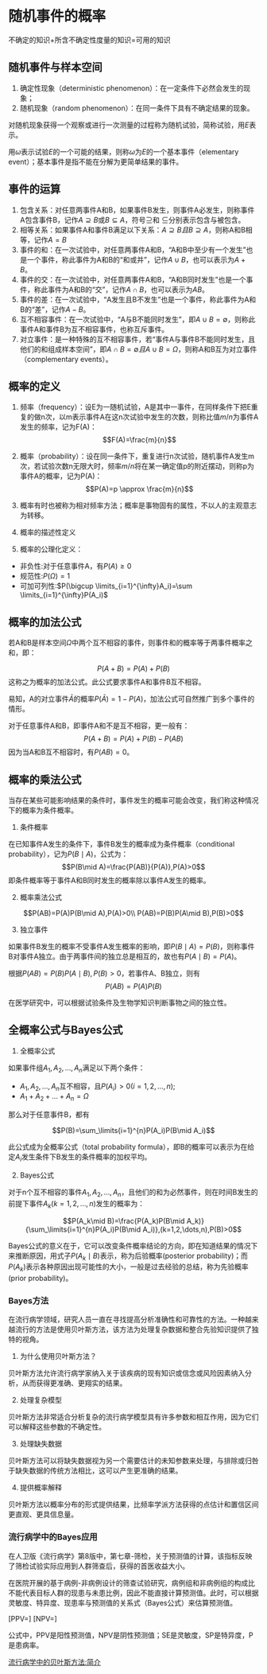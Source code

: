 # 随机事件的概率

不确定的知识+所含不确定性度量的知识=可用的知识

## 随机事件与样本空间

1. 确定性现象（deterministic phenomenon）：在一定条件下必然会发生的现象；
2. 随机现象（random phenomenon）：在同一条件下具有不确定结果的现象。

对随机现象获得一个观察或进行一次测量的过程称为随机试验，简称试验，用$E$表示。

用$\omega$表示试验$E$的一个可能的结果，则称$\omega$为$E$的一个基本事件（elementary event）；基本事件是指不能在分解为更简单结果的事件。

## 事件的运算

1. 包含关系：对任意两事件A和B，如果事件B发生，则事件A必发生，则称事件A包含事件B，记作$A\supseteq B$或$B\subseteq A$，符号$\supseteq$和
$\subseteq$分别表示包含与被包含。
2. 相等关系：如果事件A和事件B满足以下关系：$A\supseteq B 且B\supseteq A$，则称A和B相等，记作$A=B$
3. 事件的和：在一次试验中，对任意两事件A和B，“A和B中至少有一个发生”也是一个事件，称此事件为A和B的“和或并”，记作$A\cup B$，也可以表示为$A+B$。
4. 事件的交：在一次试验中，对任意两事件A和B，“A和B同时发生”也是一个事件，称此事件为A和B的“交”，记作$A\cap B$，也可以表示为$AB$。
5. 事件的差：在一次试验中，“A发生且B不发生”也是一个事件，称此事件为A和B的“差”，记作$A-B$。
6. 互不相容事件：在一次试验中，“A与B不能同时发生”，即$A\cup B=\emptyset$，则称此事件A和事件B为互不相容事件，也称互斥事件。
7. 对立事件：是一种特殊的互不相容事件，若“事件A与事件B不能同时发生，且他们的和组成样本空间”，即$A\cap B=\emptyset 且A\cup B=\Omega$，则称A和B互为对立事件（complementary events）。

## 概率的定义

1. 频率（frequency）：设E为一随机试验，A是其中一事件，在同样条件下把E重复的做n次，以m表示事件A在这n次试验中发生的次数，则称比值$m/n$为事件A发生的频率，记为F(A)：
$$F(A)=\frac{m}{n}$$

2. 概率（probability）：设在同一条件下，重复进行n次试验，随机事件A发生m次，若试验次数n无限大时，频率$m/n$将在某一确定值p的附近摆动，则称p为事件A的概率，记为P(A)：
$$P(A)=p \approx \frac{m}{n}$$

3. 概率有时也被称为相对频率方法；概率是事物固有的属性，不以人的主观意志为转移。
4. 概率的描述性定义
5. 概率的公理化定义：
  - 非负性:对于任意事件A，有$P(A)\geq 0$
  - 规范性:$P(\Omega)=1$
  - 可加可列性:$P(\bigcup \limits_{i=1}^{\infty}A_i)=\sum \limits_{i=1}^{\infty}P(A_i)$

## 概率的加法公式

若A和B是样本空间$\Omega$中两个互不相容的事件，则事件和的概率等于两事件概率之和，即：

$$P(A+B)=P(A)+P(B)$$
这称之为概率的加法公式。此公式要求事件A和事件B互不相容。

易知，A的对立事件$\bar A$的概率$P(\bar A)=1-P(A)$，加法公式可自然推广到多个事件的情形。

对于任意事件A和B，即事件A和不是互不相容，更一般有：
$$P(A+B)=P(A)+P(B)-P(AB)$$
因为当A和B互不相容时，有$P(AB)=0$。

## 概率的乘法公式

当存在某些可能影响结果的条件时，事件发生的概率可能会改变，我们称这种情况下的概率为条件概率。

1. 条件概率

在已知事件A发生的条件下，事件B发生的概率成为条件概率（conditional probability），记为$P(B\mid A)$，公式为：
$$P(B\mid A)=\frac{P(AB)}{P(A)},P(A)>0$$
即条件概率等于事件A和B同时发生的概率除以事件A发生的概率。

2. 概率乘法公式

$$P(AB)=P(A)P(B\mid A),P(A)>0\\
P(AB)=P(B)P(A\mid B),P(B)>0$$

3. 独立事件

如果事件B发生的概率不受事件A发生概率的影响，即$P(B\mid A)=P(B)$，则称事件B对事件A独立。由于两事件间的独立总是相互的，故也有$P(A\mid B)=P(A)$。

根据$P(AB)=P(B)P(A\mid B),P(B)>0$，若事件A、B独立，则有
$$P(AB)=P(A)P(B)$$

在医学研究中，可以根据试验条件及生物学知识判断事物之间的独立性。

## 全概率公式与Bayes公式

1. 全概率公式

如果事件组$A_1,A_2,\dots,A_n$满足以下两个条件：

- $A_1,A_2,\dots,A_n$互不相容，且$P(A_i)>0(i=1,2,\dots,n)$;
- $A_1+A_2+\dots+A_n=\Omega$

那么对于任意事件B，都有

$$P(B)=\sum_\limits{i=1}^{n}P(A_i)P(B\mid A_i)$$

此公式成为全概率公式（total probability formula），即B的概率可以表示为在给定$A_i$发生条件下B发生的条件概率的加权平均。

2. Bayes公式

对于n个互不相容的事件$A_1,A_2,\dots,A_n$，且他们的和为必然事件，则在时间B发生的前提下事件$A_k(k=1,2,\dots,n)$发生的概率为：

$$P(A_k\mid B)=\frac{P(A_k)P(B\mid A_k)}{\sum_\limits{i=1}^{n}P(A_i)P(B\mid A_i)},(k=1,2,\dots,n),P(B)>0$$

Bayes公式的意义在于，它可以改变条件概率结论的方向，即在知道结果的情况下来推断原因，用式子$P(A_k\mid B)$表示，称为后验概率(posterior probability)；而$P(A_k)$表示各种原因出现可能性的大小，一般是过去经验的总结，称为先验概率(prior probability)。

### Bayes方法

在流行病学领域，研究人员一直在寻找提高分析准确性和可靠性的方法。一种越来越流行的方法是使用贝叶斯方法，该方法为处理复杂数据和整合先验知识提供了独特的视角。

1. 为什么使用贝叶斯方法？

贝叶斯方法允许流行病学家纳入关于该疾病的现有知识或信念或风险因素纳入分析，从而获得更准确、更翔实的结果。

2. 处理复杂模型

贝叶斯方法非常适合分析复杂的流行病学模型具有许多参数和相互作用，因为它们可以解释这些参数的不确定性。

3. 处理缺失数据

贝叶斯方法可以将缺失数据视为另一个需要估计的未知参数来处理，与排除或归咎于缺失数据的传统方法相比，这可以产生更准确的结果。

4. 提供概率解释

贝叶斯方法以概率分布的形式提供结果，比频率学派方法获得的点估计和置信区间更直观、更具信息量。

### 流行病学中的Bayes应用

在人卫版《流行病学》第8版中，第七章-筛检，关于预测值的计算，该指标反映了筛检试验实际应用到人群筛查后，获得的首医收益大小。

在医院开展的基于病例-非病例设计的筛查试验研究，病例组和非病例组的构成比不能代表目标人群的现患与未患比例，因此不能直接计算预测值。此时，可以根据灵敏度、特异度、现患率与预测值的关系式（Bayes公式）来估算预测值。

\[PPV=\frac{SE\times P}{SE\times P+(1-P)(1-SP)}\]
\[NPV=\frac{SP\times (1-P)}{SP\times (1-P)+(1-SE)\times P}\]

公式中，PPV是阳性预测值，NPV是阴性预测值；SE是灵敏度，SP是特异度，P是患病率。

[流行病学中的贝叶斯方法:简介](https://www.editverse.com/zh-CN/%E6%B5%81%E8%A1%8C%E7%97%85%E5%AD%A6%E4%B8%AD%E7%9A%84%E8%B4%9D%E5%8F%B6%E6%96%AF%E6%96%B9%E6%B3%95%E7%AE%80%E4%BB%8B/)